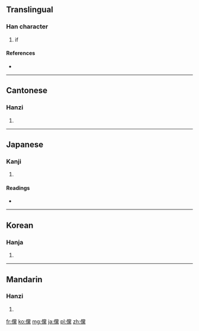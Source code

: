{{also|傥}}
==Translingual==

===Han character===
{{Han char|rn=9|rad=人|as=20|sn=22|four=2923<sub>1</sub>|canj=人火月火 (OFBF)}}

# if

====References====
* {{Han ref|kx=0122.040|dkj=01323|dj=0257.100|hdz=10239.140|uh=513B|ud=20795|bh=C56C|bd=50540}}

----

==Cantonese==

===Hanzi===
{{yue-hanzi|jyut=|y=tong2|sim=傥}}

# {{defn|lang=yue|sort=人20}}

----

==Japanese==

===Kanji===
{{ja-kanji|grade=|rs=人20}}

# {{defn|lang=ja|sort=人20}}

====Readings====
* {{ja-readings|on=[[とう]] (tō)|kun=[[すぐれる]] (sugureru), [[もし]] (moshi), [[あるいわ]] (aruiwa)}}

----

==Korean==

===Hanja===
{{ko-hanja|hangeul=당|rv=dang|mr=tang}}

# {{defn|lang=ko|sort=人20}}

----

==Mandarin==

===Hanzi===
{{cmn-hanzi|sim=傥|pin=[[tǎng]] ([[tang3]])|wg=t'ang<sup>3</sup>}}

# {{defn|lang=cmn|sort=人20}}

[[fr:儻]]
[[ko:儻]]
[[mg:儻]]
[[ja:儻]]
[[pl:儻]]
[[zh:儻]]